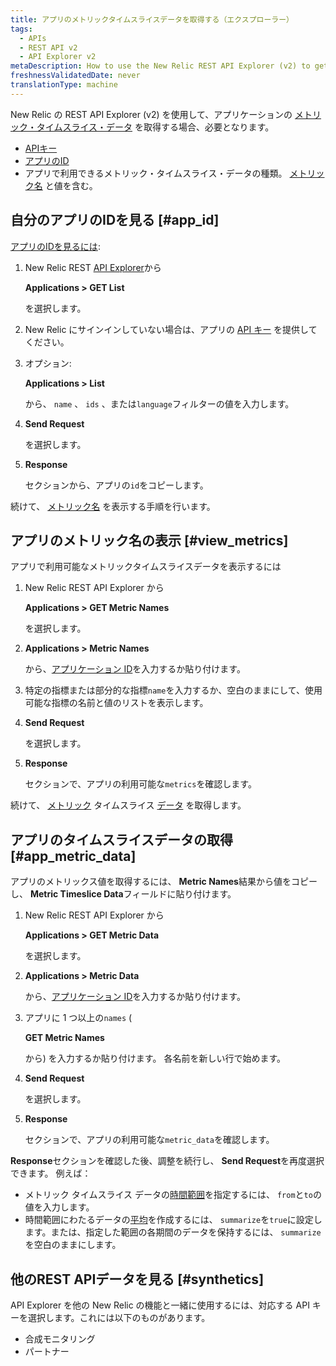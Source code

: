 ```yaml
---
title: アプリのメトリックタイムスライスデータを取得する（エクスプローラー）
tags:
  - APIs
  - REST API v2
  - API Explorer v2
metaDescription: How to use the New Relic REST API Explorer (v2) to get metric data for your application.
freshnessValidatedDate: never
translationType: machine
---
```


New Relic の REST API Explorer (v2) を使用して、アプリケーションの [メトリック・タイムスライス・データ](/docs/telemetry-data-platform/ingest-manage-data/understand-data/new-relic-data-types#timeslice-data) を取得する場合、必要となります。

* [APIキー](/docs/apis/rest-api-v2/getting-started/introduction-new-relic-rest-api-v2#api_key)
* [アプリのID](#app_id)
* アプリで利用できるメトリック・タイムスライス・データの種類。 [メトリック名](#view_metrics) と値を含む。

## 自分のアプリのIDを見る [#app_id]

[アプリのIDを見るには](/docs/apm/apis/requirements/identification-code):

1. New Relic REST [API Explorer](https://rpm.newrelic.com/api/explore "リンクが新しいウィンドウで開きます")から

   <DNT>**Applications > GET List**</DNT>

   を選択します。

2. New Relic にサインインしていない場合は、アプリの [API キー](/docs/apis/rest-api-v2/requirements/rest-api-key#viewing) を提供してください。

3. オプション:

   <DNT>**Applications > List**</DNT>

   から、 `name` 、 `ids` 、または`language`フィルターの値を入力します。

4. <DNT>**Send Request**</DNT>

   を選択します。

5. <DNT>**Response**</DNT>

   セクションから、アプリの`id`をコピーします。

続けて、 [メトリック名](#view_metrics) を表示する手順を行います。

## アプリのメトリック名の表示 [#view_metrics]

アプリで利用可能なメトリックタイムスライスデータを表示するには

1. New Relic REST API Explorer から

   <DNT>**Applications > GET Metric Names**</DNT>

   を選択します。

2. <DNT>**Applications > Metric Names**</DNT>

   から、[アプリケーション ID](/docs/apm/apis/requirements/identification-code)を入力するか貼り付けます。

3. 特定の指標または部分的な指標`name`を入力するか、空白のままにして、使用可能な指標の名前と値のリストを表示します。

4. <DNT>**Send Request**</DNT>

   を選択します。

5. <DNT>**Response**</DNT>

   セクションで、アプリの利用可能な`metrics`を確認します。

続けて、 [メトリック](#app_metric_data) タイムスライス [データ](#app_metric_data) を取得します。

## アプリのタイムスライスデータの取得 [#app_metric_data]

アプリのメトリックス値を取得するには、 <DNT>**Metric Names**</DNT>結果から値をコピーし、 <DNT>**Metric Timeslice Data**</DNT>フィールドに貼り付けます。

1. New Relic REST API Explorer から

   <DNT>**Applications > GET Metric Data**</DNT>

   を選択します。

2. <DNT>**Applications > Metric Data**</DNT>

   から、[アプリケーション ID](/docs/apm/apis/requirements/identification-code)を入力するか貼り付けます。

3. アプリに 1 つ以上の`names` (

   <DNT>**GET Metric Names**</DNT>

   から) を入力するか貼り付けます。 各名前を新しい行で始めます。

4. <DNT>**Send Request**</DNT>

   を選択します。

5. <DNT>**Response**</DNT>

   セクションで、アプリの利用可能な`metric_data`を確認します。

<DNT>**Response**</DNT>セクションを確認した後、調整を続行し、 <DNT>**Send Request**</DNT>を再度選択できます。 例えば：

* メトリック タイムスライス データの[時間範囲](/docs/apm/apis/api-v2-examples/specifying-time-range-api-v2)を指定するには、 `from`と`to`の値を入力します。
* 時間範囲にわたるデータの[平均](/docs/apm/apis/requirements/calculating-average-metric-values-summarize)を作成するには、 `summarize`を`true`に設定します。または、指定した範囲の各期間のデータを保持するには、 `summarize`を空白のままにします。

## 他のREST APIデータを見る [#synthetics]

API Explorer を他の New Relic の機能と一緒に使用するには、対応する API キーを選択します。これには以下のものがあります。

* 合成モニタリング
* パートナー